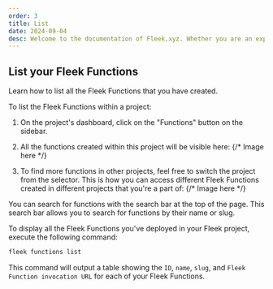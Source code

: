 ```yaml
---
order: 3
title: List
date: 2024-09-04
desc: Welcome to the documentation of Fleek.xyz. Whether you are an expert or an absolute beginner, you'll find your answers here.
---
```



## List your Fleek Functions

Learn how to list all the Fleek Functions that you have created.

<Tabs>
<TabItem title="Platform">
To list the Fleek Functions within a project:

1. On the project's dashboard, click on the "Functions" button on the sidebar.

2. All the functions created within this project will be visible here:
   {/* Image here */}

3. To find more functions in other projects, feel free to switch the project from the selector. This is how you can access different Fleek Functions created in different projects that you're a part of:
   {/* Image here */}

You can search for functions with the search bar at the top of the page. This search bar allows you to search for functions by their name or slug.

</TabItem>

<TabItem title="CLI">

To display all the Fleek Functions you've deployed in your Fleek project, execute the following command:

```js
fleek functions list
```

This command will output a table showing the `ID`, `name`, `slug`, and `Fleek Function invocation URL` for each of your Fleek Functions.

</TabItem>

</Tabs>
